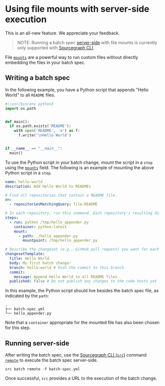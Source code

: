 # Using file mounts with server-side execution

<Callout type="note" title="Note">This is an all-new feature. We appreciate your feedback.</Callout>

> NOTE: Running a batch spec [server-side](/batch_changes/explanations/server_side) with file mounts is
> currently only supported with <a href="https://github.com/sourcegraph/src-cli">Sourcegraph CLI</a>.

File [`mounts`](/batch_changes/references/batch_spec_yaml_reference#steps-mount) are a powerful way to run custom files without
directly embedding the files in your batch spec.

## Writing a batch spec

In the following example, you have a Python script that appends "Hello World" to all `README` files.

```python
#!/usr/bin/env python3
import os.path


def main():
  if os.path.exists('README'):
    with open('README', 'a') as f:
      f.write('\nHello World')


if __name__ == "__main__":
  main()
```

To use the Python script in your batch change, mount the script in a `step` using
the [`mounts`](/batch_changes/references/batch_spec_yaml_reference#steps-mount) field. The following is an example of mounting
the above Python script in a `step`.

```yaml
name: hello-world
description: Add Hello World to READMEs

# Find all repositories that contain a README file.
on:
  - repositoriesMatchingQuery: file:README

# In each repository, run this command. Each repository's resulting diff is captured.
steps:
  - run: python /tmp/hello_appender.py
    container: python:latest
    mount:
      - path: ./hello_appender.py
        mountpoint: /tmp/hello_appender.py

# Describe the changeset (e.g., GitHub pull request) you want for each repository.
changesetTemplate:
  title: Hello World
  body: My first batch change!
  branch: hello-world # Push the commit to this branch.
  commit:
    message: Append Hello World to all README files
  published: false # Do not publish any changes to the code hosts yet
```

In this example, the Python script should live besides the batch spec file, as indicated by the `path`:

```text
.
├── batch-spec.yml
└── hello_appender.py
```

Note that a `container` appropriate for the mounted file has also been chosen for this step.

## Running server-side

After writing the batch spec, use the <a href="https://github.com/sourcegraph/src-cli">Sourcegraph CLI (`src`)</a>
command [`remote`](/cli/references/batch/remote) to execute the batch spec server-side.

```shell
src batch remote -f batch-spec.yml
```

Once successful, `src` provides a URL to the execution of the batch change.
